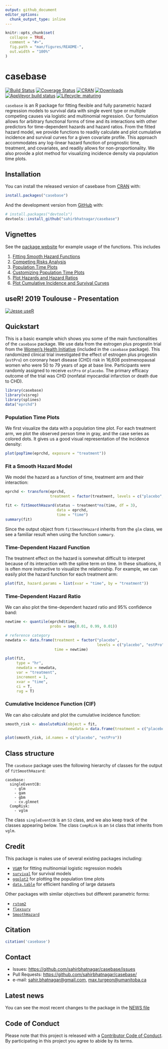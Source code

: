 ```yaml
---
output: github_document
editor_options: 
  chunk_output_type: inline
---
```


<!-- README.md is generated from README.Rmd. Please edit that file -->

```r
knitr::opts_chunk$set(
  collapse = TRUE,
  comment = "#>",
  fig.path = "man/figures/README-",
  out.width = "100%"
)
```

# casebase
 
<!-- badges: start -->
[![Build Status](https://api.travis-ci.org/sahirbhatnagar/casebase.svg?branch=master)](https://travis-ci.org/github/sahirbhatnagar/casebase) [![Coverage Status](https://img.shields.io/codecov/c/github/sahirbhatnagar/casebase/master.svg)](https://codecov.io/github/sahirbhatnagar/casebase?branch=master) [![CRAN](https://www.r-pkg.org/badges/version/casebase?color=blue)](https://cran.r-project.org/package=casebase) [![Downloads](https://cranlogs.r-pkg.org/badges/grand-total/casebase?color=green)](https://www.r-pkg.org/pkg/casebase)
[![AppVeyor build status](https://ci.appveyor.com/api/projects/status/github/sahirbhatnagar/casebase?branch=master&svg=true)](https://ci.appveyor.com/project/sahirbhatnagar/casebase)
[![Lifecycle: maturing](https://img.shields.io/badge/lifecycle-maturing-blue.svg)](https://lifecycle.r-lib.org/articles/stages.html)
<!-- badges: end -->

`casebase` is an R package for fitting flexible and fully parametric hazard regression models to survival data with single event type or multiple competing causes via logistic and multinomial regression. Our formulation allows for arbitrary functional forms of time and its interactions with other predictors for time-dependent hazards and hazard ratios. From the fitted hazard model, we provide functions to readily calculate and plot cumulative incidence and survival curves for a given covariate profile. This approach accommodates any log-linear hazard function of prognostic time, treatment, and covariates, and readily allows for non-proportionality. We also provide a plot method for visualizing incidence density via population time plots.


## Installation

You can install the released version of casebase from [CRAN](https://CRAN.R-project.org) with:

``` r
install.packages("casebase")
```

And the development version from [GitHub](https://github.com/) with:

``` r
# install.packages("devtools")
devtools::install_github("sahirbhatnagar/casebase")
```

## Vignettes

See the [package website](http://sahirbhatnagar.com/casebase/) for example usage of the functions. This includes

1. [Fitting Smooth Hazard Functions](http://sahirbhatnagar.com/casebase/articles/smoothHazard.html)
2. [Competing Risks Analysis](http://sahirbhatnagar.com/casebase/articles/competingRisk.html)
3. [Population Time Plots](http://sahirbhatnagar.com/casebase/articles/popTime.html)
4. [Customizing Population Time Plots](http://sahirbhatnagar.com/casebase/articles/customizingpopTime.html)
5. [Plot Hazards and Hazard Ratios](http://sahirbhatnagar.com/casebase/articles/plotsmoothHazard.html)
6. [Plot Cumulative Incidence and Survival Curves](http://sahirbhatnagar.com/casebase/articles/plotabsRisk.html)


## useR! 2019 Toulouse - Presentation

[![Jesse useR](man/figures/jesse-user.png)](https://www.youtube.com/watch?v=DlppjRYVklQ)



## Quickstart

This is a basic example which shows you some of the main functionalities of the `casebase` package. We use data from the estrogen plus progestin trial from the [Women's Health Initiative](https://www.doi.org/10.1056/nejmoa030808) (included in the `casebase` package). This randomized clinical trial investigated the effect of estrogen plus progestin (`estPro`) on coronary heart disease (CHD) risk in 16,608 postmenopausal women who were 50 to 79 years of age at base line. Participants were randomly assigned to receive `estPro` or `placebo`. The primary efficacy outcome of the trial was CHD (nonfatal myocardial infarction or death due to CHD).  

```r
library(casebase)
library(visreg)
library(splines)
data("eprchd")
```

### Population Time Plots
We first visualize the data with a population time plot. For each treatment arm, we plot the observed person time in gray, and the case series as colored dots. It gives us a good visual representation of the incidence density:

```r
plot(popTime(eprchd, exposure = "treatment"))
```

### Fit a Smooth Hazard Model

We model the hazard as a function of time, treatment arm and their interaction:

```r
eprchd <- transform(eprchd, 
                    treatment = factor(treatment, levels = c("placebo","estPro")))

fit <- fitSmoothHazard(status ~ treatment*ns(time, df = 3),
                       data = eprchd,
                       time = "time")
summary(fit)
```

Since the output object from ```fitSmoothHazard``` inherits from the ```glm``` class, we see a familiar result when using the function ```summary```. 

### Time-Dependent Hazard Function

The treatment effect on the hazard is somewhat difficult to interpret because of its interaction with the spline term on time. In these situations, it is often more instructive to visualize the relationship. For example, we can easily plot the hazard function for each treatment arm:

```r
plot(fit, hazard.params = list(xvar = "time", by = "treatment"))
```

### Time-Dependent Hazard Ratio

We can also plot the time-dependent hazard ratio and 95% confidence band:

```r
newtime <- quantile(eprchd$time, 
                    probs = seq(0.01, 0.99, 0.01))

# reference category
newdata <- data.frame(treatment = factor("placebo", 
                                         levels = c("placebo", "estPro")), 
                      time = newtime)

plot(fit, 
     type = "hr", 
     newdata = newdata,
     var = "treatment",
     increment = 1,
     xvar = "time",
     ci = T,
     rug = T)
```

### Cumulative Incidence Function (CIF)

We can also calculate and plot the cumulative incidence function:

```r
smooth_risk <- absoluteRisk(object = fit, 
                            newdata = data.frame(treatment = c("placebo", "estPro")))

plot(smooth_risk, id.names = c("placebo", "estPro"))
```


## Class structure

The `casebase` package uses the following hierarchy of classes for the output of `fitSmoothHazard`:

```
casebase:
  singleEventCB:
    - glm
    - gam
    - gbm
    - cv.glmnet
  CompRisk:
    - vglm
```

The class `singleEventCB` is an `S3` class, and we also keep track of the classes appearing below. The class `CompRisk` is an `S4` class that inherits from `vglm`. 


## Credit

This package is makes use of several existing packages including:

* [`VGAM`](https://cran.r-project.org/package=VGAM) for fitting multinomial logistic regression models
* [`survival`](https://cran.r-project.org/package=survival) for survival models
* [`ggplot2`](https://cran.r-project.org/package=ggplot2) for plotting the population time plots
* [`data.table`](https://cran.r-project.org/package=data.table) for efficient handling of large datasets

Other packages with similar objectives but different parametric forms:

* [`rstpm2`](https://cran.r-project.org/package=rstpm2)
* [`flexsurv`](https://cran.r-project.org/package=flexsurv)
* [`SmoothHazard`](https://cran.r-project.org/package=SmoothHazard)


## Citation


```r
citation('casebase')
```




## Contact

* Issues: <https://github.com/sahirbhatnagar/casebase/issues>
* Pull Requests: <https://github.com/sahirbhatnagar/casebase/>
* e-mail: <sahir.bhatnagar@gmail.com>, <max.turgeon@umanitoba.ca>


## Latest news

You can see the most recent changes to the package in the [NEWS file](https://sahirbhatnagar.com/casebase/news/)

## Code of Conduct
 
Please note that this project is released with a [Contributor Code of Conduct](https://sahirbhatnagar.com/casebase/CONDUCT.html). By participating in this project you agree to abide by its terms.


